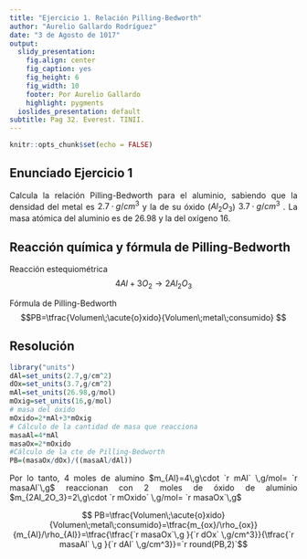 ```yaml
---
title: "Ejercicio 1. Relación Pilling-Bedworth"
author: "Aurelio Gallardo Rodríguez"
date: "3 de Agosto de 1017"
output:
  slidy_presentation:
    fig.align: center
    fig_caption: yes
    fig_height: 6
    fig_width: 10
    footer: Por Aurelio Gallardo
    highlight: pygments
  ioslides_presentation: default
subtitle: Pag 32. Everest. TINII.
---
```


```r
knitr::opts_chunk$set(echo = FALSE)
```

## Enunciado Ejercicio 1
<p style="text-align:justify;">
Calcula la relación Pilling-Bedworth para el aluminio, sabiendo que la densidad del metal es $2.7\cdot g/cm^{3}$ y la de su óxido ($Al_{2}O_{3}$) $3.7\cdot g/cm^{3}$ . La masa atómica del aluminio es de 26.98 y la del oxígeno 16.
</p>
## Reacción química y fórmula de Pilling-Bedworth

<p style="text-align:justify;">
Reacción estequiométrica
$$4 Al +3O_2 \longrightarrow 2Al_2O_3$$
</p>

<p style="text-align:justify;">
Fórmula de Pilling-Bedworth
$$PB=\tfrac{Volumen\;\acute{o}xido}{Volumen\;metal\;consumido} $$
</p>

## Resolución 
```r
library("units")
dAl=set_units(2.7,g/cm^2)
dOx=set_units(3.7,g/cm^2)
mAl=set_units(26.98,g/mol)
mOxig=set_units(16,g/mol)
# masa del óxido
mOxido=2*mAl+3*mOxig
# Cálculo de la cantidad de masa que reacciona
masaAl=4*mAl
masaOx=2*mOxido
#Cálculo de la cte de Pilling-Bedworth
PB=(masaOx/dOx)/((masaAl/dAl))

```
<p style="text-align:justify;">
Por lo tanto, 4 moles de alumino $m_{Al}=4\,g\cdot `r mAl` \,g/mol= `r masaAl`\,g$ reaccionan con 2 moles de óxido de aluminio $m_{2Al_2O_3}=2\,g\cdot `r mOxido` \,g/mol= `r masaOx`\,g$
</p>
<p style="text-align:justify;">
$$ PB=\tfrac{Volumen\;\acute{o}xido}{Volumen\;metal\;consumido}=\tfrac{m_{ox}/\rho_{ox}}{m_{Al}/\rho_{Al}}=\tfrac{\tfrac{`r masaOx`\,g }{`r dOx` \,g/cm^3}}{\tfrac{`r masaAl` \,g }{`r dAl` \,g/cm^3}}=`r round(PB,2)`$$
</p>


